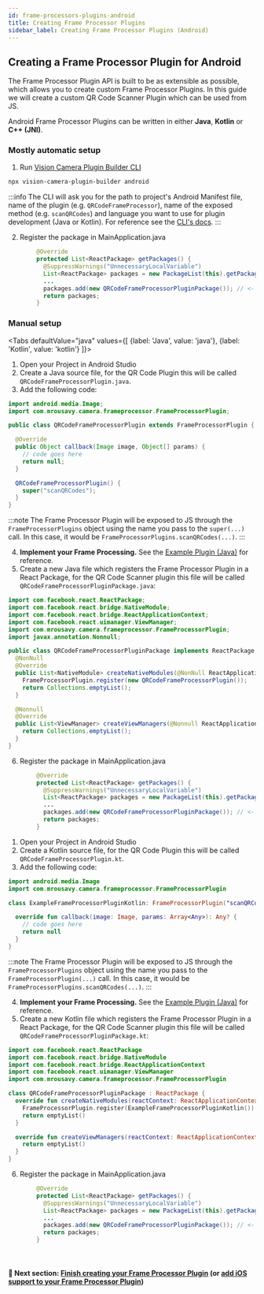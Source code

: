 ```yaml
---
id: frame-processors-plugins-android
title: Creating Frame Processor Plugins
sidebar_label: Creating Frame Processor Plugins (Android)
---
```



## Creating a Frame Processor Plugin for Android

The Frame Processor Plugin API is built to be as extensible as possible, which allows you to create custom Frame Processor Plugins.
In this guide we will create a custom QR Code Scanner Plugin which can be used from JS.

Android Frame Processor Plugins can be written in either **Java**, **Kotlin** or **C++ (JNI)**.

### Mostly automatic setup

1. Run [Vision Camera Plugin Builder CLI](https://github.com/mateusz1913/vision-camera-plugin-builder)

```sh
npx vision-camera-plugin-builder android
```

:::info
The CLI will ask you for the path to project's Android Manifest file, name of the plugin (e.g. `QRCodeFrameProcessor`), name of the exposed method (e.g. `scanQRCodes`) and language you want to use for plugin development (Java or Kotlin).
For reference see the [CLI's docs](https://github.com/mateusz1913/vision-camera-plugin-builder#%EF%B8%8F-options).
:::

2. Register the package in MainApplication.java

```java {6}
        @Override
        protected List<ReactPackage> getPackages() {
          @SuppressWarnings("UnnecessaryLocalVariable")
          List<ReactPackage> packages = new PackageList(this).getPackages();
          ...
          packages.add(new QRCodeFrameProcessorPluginPackage()); // <- add
          return packages;
        }
```

### Manual setup

<Tabs
  defaultValue="java"
  values={[
    {label: 'Java', value: 'java'},
    {label: 'Kotlin', value: 'kotlin'}
  ]}>
<TabItem value="java">

1. Open your Project in Android Studio
2. Create a Java source file, for the QR Code Plugin this will be called `QRCodeFrameProcessorPlugin.java`.
3. Add the following code:

```java {8}
import android.media.Image;
import com.mrousavy.camera.frameprocessor.FrameProcessorPlugin;

public class QRCodeFrameProcessorPlugin extends FrameProcessorPlugin {

  @Override
  public Object callback(Image image, Object[] params) {
    // code goes here
    return null;
  }

  QRCodeFrameProcessorPlugin() {
    super("scanQRCodes");
  }
}
```

:::note
The Frame Processor Plugin will be exposed to JS through the `FrameProcessorPlugins` object using the name you pass to the `super(...)` call. In this case, it would be `FrameProcessorPlugins.scanQRCodes(...)`.
:::

4. **Implement your Frame Processing.** See the [Example Plugin (Java)](https://github.com/mrousavy/react-native-vision-camera/blob/main/example/android/app/src/main/java/com/mrousavy/camera/example/ExampleFrameProcessorPlugin.java) for reference.
5. Create a new Java file which registers the Frame Processor Plugin in a React Package, for the QR Code Scanner plugin this file will be called `QRCodeFrameProcessorPluginPackage.java`:

```java {12}
import com.facebook.react.ReactPackage;
import com.facebook.react.bridge.NativeModule;
import com.facebook.react.bridge.ReactApplicationContext;
import com.facebook.react.uimanager.ViewManager;
import com.mrousavy.camera.frameprocessor.FrameProcessorPlugin;
import javax.annotation.Nonnull;

public class QRCodeFrameProcessorPluginPackage implements ReactPackage {
  @NonNull
  @Override
  public List<NativeModule> createNativeModules(@NonNull ReactApplicationContext reactContext) {
    FrameProcessorPlugin.register(new QRCodeFrameProcessorPlugin());
    return Collections.emptyList();
  }

  @Nonnull
  @Override
  public List<ViewManager> createViewManagers(@Nonnull ReactApplicationContext reactContext) {
    return Collections.emptyList();
  }
}
```

6. Register the package in MainApplication.java

```java {6}
        @Override
        protected List<ReactPackage> getPackages() {
          @SuppressWarnings("UnnecessaryLocalVariable")
          List<ReactPackage> packages = new PackageList(this).getPackages();
          ...
          packages.add(new QRCodeFrameProcessorPluginPackage()); // <- add
          return packages;
        }
```

</TabItem>
<TabItem value="kotlin">

1. Open your Project in Android Studio
2. Create a Kotlin source file, for the QR Code Plugin this will be called `QRCodeFrameProcessorPlugin.kt`.
3. Add the following code:

```kotlin {7}
import android.media.Image
import com.mrousavy.camera.frameprocessor.FrameProcessorPlugin

class ExampleFrameProcessorPluginKotlin: FrameProcessorPlugin("scanQRCodes") {

  override fun callback(image: Image, params: Array<Any>): Any? {
    // code goes here
    return null
  }
}
```

:::note
The Frame Processor Plugin will be exposed to JS through the `FrameProcessorPlugins` object using the name you pass to the `FrameProcessorPlugin(...)` call. In this case, it would be `FrameProcessorPlugins.scanQRCodes(...)`.
:::

4. **Implement your Frame Processing.** See the [Example Plugin (Java)](https://github.com/mrousavy/react-native-vision-camera/blob/main/example/android/app/src/main/java/com/mrousavy/camera/example/ExampleFrameProcessorPlugin.java) for reference.
5. Create a new Kotlin file which registers the Frame Processor Plugin in a React Package, for the QR Code Scanner plugin this file will be called `QRCodeFrameProcessorPluginPackage.kt`:

```kotlin {9}
import com.facebook.react.ReactPackage
import com.facebook.react.bridge.NativeModule
import com.facebook.react.bridge.ReactApplicationContext
import com.facebook.react.uimanager.ViewManager
import com.mrousavy.camera.frameprocessor.FrameProcessorPlugin

class QRCodeFrameProcessorPluginPackage : ReactPackage {
  override fun createNativeModules(reactContext: ReactApplicationContext): List<NativeModule> {
    FrameProcessorPlugin.register(ExampleFrameProcessorPluginKotlin())
    return emptyList()
  }

  override fun createViewManagers(reactContext: ReactApplicationContext): List<ViewManager<*, *>> {
    return emptyList()
  }
}
```

6. Register the package in MainApplication.java

```java {6}
        @Override
        protected List<ReactPackage> getPackages() {
          @SuppressWarnings("UnnecessaryLocalVariable")
          List<ReactPackage> packages = new PackageList(this).getPackages();
          ...
          packages.add(new QRCodeFrameProcessorPluginPackage()); // <- add
          return packages;
        }
```

</TabItem>
</Tabs>

<br />

#### 🚀 Next section: [Finish creating your Frame Processor Plugin](frame-processors-plugins-final) (or [add iOS support to your Frame Processor Plugin](frame-processors-plugins-ios))
